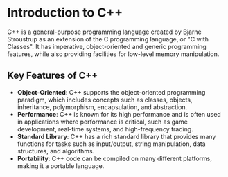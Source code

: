 # Introduction to C++

C++ is a general-purpose programming language created by Bjarne Stroustrup as an extension of the C programming language, or "C with Classes". It has imperative, object-oriented and generic programming features, while also providing facilities for low-level memory manipulation.

## Key Features of C++

- **Object-Oriented**: C++ supports the object-oriented programming paradigm, which includes concepts such as classes, objects, inheritance, polymorphism, encapsulation, and abstraction.
- **Performance**: C++ is known for its high performance and is often used in applications where performance is critical, such as game development, real-time systems, and high-frequency trading.
- **Standard Library**: C++ has a rich standard library that provides many functions for tasks such as input/output, string manipulation, data structures, and algorithms.
- **Portability**: C++ code can be compiled on many different platforms, making it a portable language.
